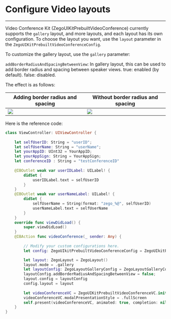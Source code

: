 # Configure Video layouts

- - -


Video Conference Kit (ZegoUIKitPrebuiltVideoConference) currently supports the `gallery` layout, and more layouts, and each layout has its own configuration. 
To choose the layout you want, use the `layout` parameter in the `ZegoUIKitPrebuiltVideoConferenceConfig`.

To customize the gallery layout, use the `gallery` parameter:

 `addBorderRadiusAndSpacingBetweenView`: In gallery layout, this can be used to add border radius and spacing between speaker views. true: enabled (by default). false: disabled. 


The effect is as follows:

|Adding border radius and spacing | Without border radius and spacing|
|----|----|
|<Frame width="256" height="auto" ><img src="https://doc-media.zego.im/sdk-doc/Pics/ZegoUIKit/conference/6.png" /></Frame> |<Frame width="256" height="auto" ><img src="https://doc-media.zego.im/sdk-doc/Pics/ZegoUIKit/conference/6_false.png" /></Frame>|

Here is the reference code:

```swift {28-33}
class ViewController: UIViewController {
    
    let selfUserID: String = "userID";
    let selfUserName: String = "userName";
    let yourAppID: UInt32 = YourAppID;
    let yourAppSign: String = YourAppSign;
    let conferenceID : String = "testConferenceID"
    
    @IBOutlet weak var userIDLabel: UILabel! {
        didSet {
            userIDLabel.text = selfUserID
        }
    }
    @IBOutlet weak var userNameLabel: UILabel! {
        didSet {
            selfUserName = String(format: "zego_%@", selfUserID)
            userNameLabel.text = selfUserName
        }
    }
    override func viewDidLoad() {
        super.viewDidLoad()
    }
    @IBAction func videoConference(_ sender: Any) {
        
        // Modify your custom configurations here.
        let config: ZegoUIkitPrebuiltVideoConferenceConfig = ZegoUIkitPrebuiltVideoConferenceConfig()

        let layout: ZegoLayout = ZegoLayout()
        layout.mode = .gallery
        let layoutConfig: ZegoLayoutGalleryConfig = ZegoLayoutGalleryConfig()
        layoutConfig.addBorderRadiusAndSpacingBetweenView = false;
        layout.config = layoutConfig
        config.layout = layout
        
        let videoConferenceVC = ZegoUIKitPrebuiltVideoConferenceVC.init(yourAppID, appSign: yourAppSign, userID: selfUserID, userName: self.selfUserName ?? "", conferenceID: conferenceID, config: config)
        videoConferenceVC.modalPresentationStyle = .fullScreen
        self.present(videoConferenceVC, animated: true, completion: nil)
    }
}
```
